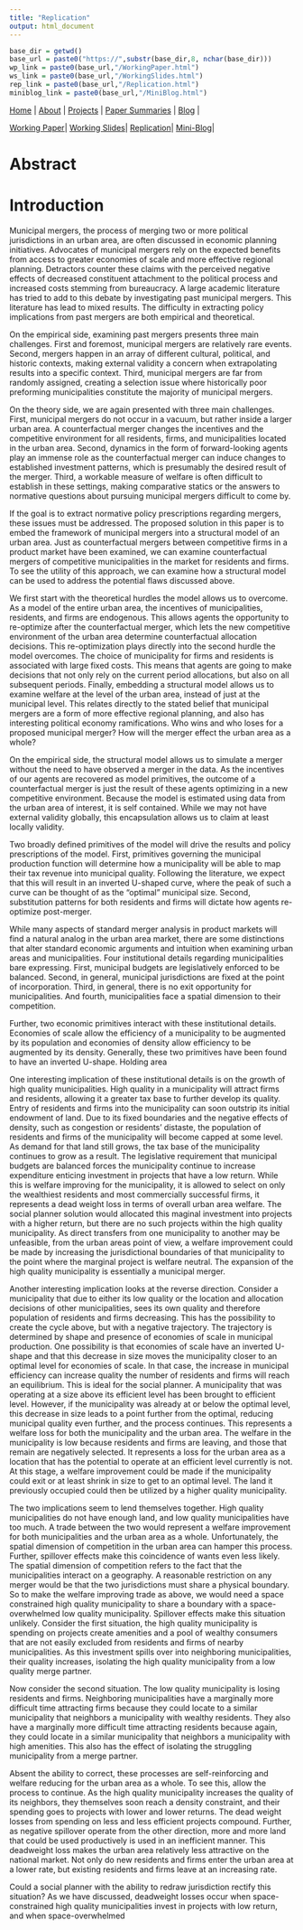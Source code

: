 ```yaml
---
title: "Replication"
output: html_document
---
```

```r
base_dir = getwd()
base_url = paste0("https://",substr(base_dir,8, nchar(base_dir)))
wp_link = paste0(base_url,"/WorkingPaper.html")
ws_link = paste0(base_url,"/WorkingSlides.html")
rep_link = paste0(base_url,"/Replication.html")
miniblog_link = paste0(base_url,"/MiniBlog.html")
```

[Home](https://chasewiedemann.github.io/index.html) |
[About](https://chasewiedemann.github.io/Site/about.html) |
[Projects](https://chasewiedemann.github.io/Site/Projects/projects.html) |
[Paper Summaries](https://chasewiedemann.github.io/Site/Summaries/summaries.html) |
[Blog](https://chasewiedemann.github.io/Site/blog.html) |

[Working Paper](`r wp_link`)|
[Working Slides](`r ws_link`)|
[Replication](`r rep_link`)|
[Mini-Blog](`r miniblog_link`)|



# Abstract

# Introduction

Municipal mergers, the process of merging two or more political jurisdictions in an urban area, are often discussed in economic planning initiatives. Advocates of municipal mergers rely on the expected benefits from access to greater economies of scale and more effective regional planning. Detractors counter these claims with the perceived negative effects of decreased constituent attachment to the political process and increased costs stemming from bureaucracy. A large academic literature has tried to add to this debate by investigating past municipal mergers. This literature has lead to mixed results. The difficulty in extracting policy implications from past mergers are both empirical and theoretical. 

On the empirical side, examining past mergers presents three main challenges. First and foremost, municipal mergers are relatively rare events. Second, mergers happen in an array of different cultural, political, and historic contexts, making external validity a concern when extrapolating results into a specific context. Third, municipal mergers are far from randomly assigned, creating a selection issue where historically poor preforming municipalities constitute the majority of municipal mergers.

On the theory side, we are again presented with three main challenges. First, municipal mergers do not occur in a vacuum, but rather inside a larger urban area. A counterfactual merger changes the incentives and the competitive environment for all residents, firms, and municipalities located in the urban area. Second, dynamics in the form of forward-looking agents play an immense role as the counterfactual merger can induce changes to established investment patterns, which is presumably the desired result of the merger. Third, a workable measure of welfare is often difficult to establish in these settings, making comparative statics or the answers to normative questions about pursuing municipal mergers difficult to come by.

If the goal is to extract normative policy prescriptions regarding mergers, these issues must be addressed. The proposed solution in this paper is to embed the framework of municipal mergers into a structural model of an urban area. Just as counterfactual mergers between competitive firms in a product market have been examined, we can examine counterfactual mergers of competitive municipalities in the market for residents and firms. To see the utility of this approach, we can examine how a structural model can be used to address the potential flaws discussed above.

We first start with the theoretical hurdles the model allows us to overcome. As a model of the entire urban area, the incentives of municipalities, residents, and firms are endogenous. This allows agents the opportunity to re-optimize after the counterfactual merger, which lets the new competitive environment of the urban area determine counterfactual allocation decisions. This re-optimization plays directly into the second hurdle the model overcomes. The choice of municipality for firms and residents is associated with large fixed costs. This means that agents are going to make decisions that not only rely on the current period allocations, but also on all subsequent periods. Finally, embedding a structural model allows us to examine welfare at the level of the urban area, instead of just at the municipal level. This relates directly to the stated belief that municipal mergers are a form of more effective regional planning, and also has interesting political economy ramifications. Who wins and who loses for a proposed municipal merger? How will the merger effect the urban area as a whole? 

On the empirical side, the structural model allows us to simulate a merger without the need to have observed a merger in the data. As the incentives of our agents are recovered as model primitives, the outcome of a counterfactual merger is just the result of these agents optimizing in a new competitive environment. Because the model is estimated using data from the urban area of interest, it is self contained. While we may not have external validity globally, this encapsulation allows us to claim at least locally validity. 

Two broadly defined primitives of the model will drive the results and policy prescriptions of the model. First, primitives governing the municipal production function will determine how a municipality will be able to map their tax revenue into municipal quality. Following the literature, we expect that this will result in an inverted U-shaped curve, where the peak of such a curve can be thought of as the "optimal" municipal size. Second, substitution patterns for both residents and firms will dictate how agents re-optimize post-merger.  

While many aspects of standard merger analysis in product markets will find a natural analog in the urban area market, there are some distinctions that alter standard economic arguments and intuition when examining urban areas and municipalities. Four institutional details regarding municipalities bare expressing. First, municipal budgets are legislatively enforced to be balanced. Second, in general, municipal jurisdictions are fixed at the point of incorporation. Third, in general, there is no exit opportunity for municipalities. And fourth, municipalities face a spatial dimension to their competition.

Further, two economic primitives interact with these institutional details. Economies of scale allow the efficiency of a municipality to be augmented by its population and economies of density allow efficiency to be augmented by its density. Generally, these two primitives have been found to have an inverted U-shape. Holding area 

One interesting implication of these institutional details is on the growth of high quality municipalities. High quality in a municipality will attract firms and residents, allowing it a greater tax base to further develop its quality. Entry of residents and firms into the municipality can soon outstrip its initial endowment of land. Due to its fixed boundaries and the negative effects of density, such as congestion or residents' distaste, the population of residents and firms of the municipality will become capped at some level. As demand for that land still grows, the tax base of the municipality continues to grow as a result. The legislative requirement that municipal budgets are balanced forces the municipality continue to increase expenditure enticing investment in projects that have a low return. While this is welfare improving for the municipality, it is allowed to select on only the wealthiest residents and most commercially successful firms, it represents a dead weight loss in terms of overall urban area welfare. The social planner solution would allocated this maginal investment into projects with a higher return, but there are no such projects within the high quality municipality. As direct transfers from one municipality to another may be unfeasible, from the urban areas point of view, a welfare improvement could be made by increasing the jurisdictional boundaries of that municipality to the point where the marginal project is welfare neutral. The expansion of the high quality municipality is essentially a municipal merger.

Another interesting implication looks at the reverse direction. Consider a municipality that due to either its low quality or the location and allocation decisions of other municipalities, sees its own quality and therefore population of residents and firms decreasing. This has the possibility to create the cycle above, but with a negative trajectory. The trajectory is determined by shape and presence of economies of scale in municipal production. One possibility is that economies of scale have an inverted U-shape and that this decrease in size moves the municipality closer to an optimal level for economies of scale. In that case, the increase in municipal efficiency can increase quality the number of residents and firms will reach an equilibrium. This is ideal for the social planner. A municipality that was operating at a size above its efficient level has been brought to efficient level. However, if the municipality was already at or below the optimal level, this decrease in size leads to a point further from the optimal, reducing municipal quality even further, and the process continues. This represents a welfare loss for both the municipality and the urban area. The welfare in the municipality is low because residents and firms are leaving, and those that remain are negatively selected. It represents a loss for the urban area as a location that has the potential to operate at an efficient level currently is not. At this stage, a welfare improvement could be made if the municipality could exit or at least shrink in size to get to an optimal level. The land it previously occupied could then be utilized by a higher quality municipality.

The two implications seem to lend themselves together. High quality municipalities do not have enough land, and low quality municipalities have too much. A trade between the two would represent a welfare improvement for both municipalities and the urban area as a whole. Unfortunately, the spatial dimension of competition in the urban area can hamper this process. Further, spillover effects make this coincidence of wants even less likely. The spatial dimension of competition refers to the fact that the municipalities interact on a geography. A reasonable restriction on any merger would be that the two jurisdictions must share a physical boundary. So to make the welfare improving trade as above, we would need a space constrained high quality municipality to share a boundary with a space-overwhelmed low quality municipality. Spillover effects make this situation unlikely. Consider the first situation, the high quality municipality is spending on projects create amenities and a pool of wealthy consumers that are not easily excluded from residents and firms of nearby municipalities. As this investment spills over into neighboring municipalities, their quality increases, isolating the high quality municipality from a low quality merge partner. 

Now consider the second situation. The low quality municipality is losing residents and firms. Neighboring municipalities have a marginally more difficult time attracting firms because they could locate to a similar municipality that neighbors a municipality with wealthy residents. They also have a marginally more difficult time attracting residents because again, they could locate in a similar municipality that neighbors a municipality with high amenities. This also has the effect of isolating the struggling municipality from a merge partner.

Absent the ability to correct, these processes are self-reinforcing and welfare reducing for the urban area as a whole. To see this, allow the process to continue. As the high quality municipality increases the quality of its neighbors, they themselves soon reach a density constraint, and their spending goes to projects with lower and lower returns. The dead weight losses from spending on less and less efficient projects compound. Further, as negative spillover operate from the other direction, more and more land that could be used productively is used in an inefficient manner. This deadweight loss makes the urban area relatively less attractive on the national market. Not only do new residents and firms enter the urban area at a lower rate, but existing residents and firms leave at an increasing rate. 

Could a social planner with the ability to redraw jurisdiction rectify this situation? As we have discussed, deadweight losses occur when space-constrained high quality municipalities invest in projects with low return, and when space-overwhelmed 























